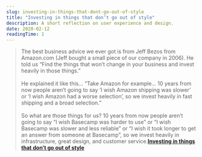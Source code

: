```yaml
---
slug: investing-in-things-that-dont-go-out-of-style
title: "Investing in things that don’t go out of style"
description: A short reflection on user experience and design.
date: 2020-02-12
readingTime: 1
---
```


>The best business advice we ever got is from Jeff Bezos from Amazon.com (Jeff bought a small piece of our company in 2006). He told us “Find the things that won’t change in your business and invest heavily in those things.”
<br /><br />
He explained it like this… “Take Amazon for example… 10 years from now people aren’t going to say ‘I wish Amazon shipping was slower’ or ‘I wish Amazon had a worse selection’, so we invest heavily in fast shipping and a broad selection.”
<br /><br />
So what are those things for us? 10 years from now people aren’t going to say “I wish Basecamp was harder to use” or “I wish Basecamp was slower and less reliable” or “I wish it took longer to get an answer from someone at Basecamp”, so we invest heavily in infrastructure, great design, and customer service.**<a href="https://basecamp.com/about">Investing in things that don’t go out of style</a>**